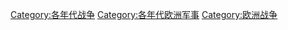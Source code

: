 [[Category:各年代战争|Category:各年代战争]]
[[Category:各年代欧洲军事|Category:各年代欧洲军事]]
[[Category:欧洲战争|Category:欧洲战争]]